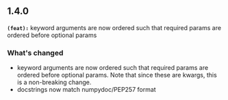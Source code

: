 ## 1.4.0
**`(feat):`** keyword arguments are now ordered such that required params are ordered before optional params

### What's changed
- keyword arguments are now ordered such that required params are ordered before optional params. Note that since these are kwargs, this is a non-breaking change.
- docstrings now match numpydoc/PEP257 format


